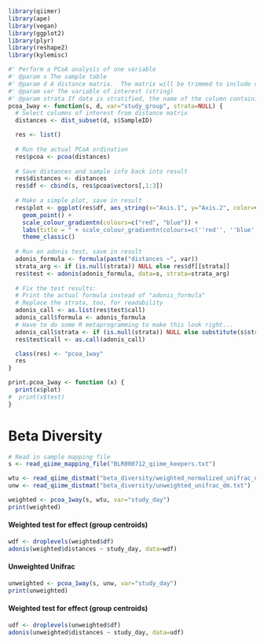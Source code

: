 ```r
library(qiimer)
library(ape)
library(vegan)
library(ggplot2)
library(plyr)
library(reshape2)
library(kylemisc)
```

```r
#' Perform a PCoA analysis of one variable
#' @param s The sample table
#' @param d A distance matrix.  The matrix will be trimmed to include only the samples in `s`.
#' @param var The variable of interest (string)
#' @param strata If data is stratified, the name of the column containing the strata
pcoa_1way <- function(s, d, var="study_group", strata=NULL) {
  # Select columns of interest from distance matrix
  distances <- dist_subset(d, s$SampleID)

  res <- list()
  
  # Run the actual PCoA ordination
  res$pcoa <- pcoa(distances)
  
  # Save distances and sample info back into result
  res$distances <- distances
  res$df <- cbind(s, res$pcoa$vectors[,1:3])
  
  # Make a simple plot, save in result
  res$plot <- ggplot(res$df, aes_string(x="Axis.1", y="Axis.2", color=var)) + 
    geom_point() + 
    scale_colour_gradientn(colours=c("red", "blue")) +
    labs(title = " + scale_colour_gradientn(colours=c(''red'', ''blue'')) \n" ) +
    theme_classic() 
  
  # Run an adonis test, save in result
  adonis_formula <- formula(paste("distances ~", var))
  strata_arg <- if (is.null(strata)) NULL else res$df[[strata]]
  res$test <- adonis(adonis_formula, data=s, strata=strata_arg)
  
  # Fix the test results:
  # Print the actual formula instead of "adonis_formula"
  # Replace the strata, too, for readability
  adonis_call <- as.list(res$test$call)
  adonis_call$formula <- adonis_formula
  # Have to do some R metaprogramming to make this look right...
  adonis_call$strata <- if (is.null(strata)) NULL else substitute(s$strata, list(strata=strata))
  res$test$call <- as.call(adonis_call)

  class(res) <- "pcoa_1way"
  res
}

print.pcoa_1way <- function (x) {
  print(x$plot)
#  print(x$test)
}
```

# Beta Diversity

```r
# Read in sample mapping file
s <- read_qiime_mapping_file("BLR000712_qiime_keepers.txt")
```

```r
wtu <- read_qiime_distmat("beta_diversity/weighted_normalized_unifrac_dm.txt")
unw <- read_qiime_distmat("beta_diversity/unweighted_unifrac_dm.txt")
```

```r
weighted <- pcoa_1way(s, wtu, var="study_day")
print(weighted)
```
#### Weighted test for effect (group centroids)
```r
wdf <- droplevels(weighted$df)
adonis(weighted$distances ~ study_day, data=wdf)
```

#### Unweighted Unifrac
```r
unweighted <- pcoa_1way(s, unw, var="study_day")
print(unweighted)
```

#### Weighted test for effect (group centroids)
```r
udf <- droplevels(unweighted$df)
adonis(unweighted$distances ~ study_day, data=udf)
```
